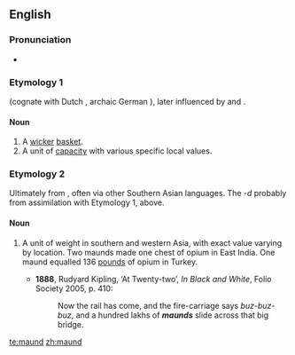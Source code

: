 ==English==
{{wikipedia}}
===Pronunciation===
*{{a|UK}} {{IPA|/mɔːnd/}}

===Etymology 1===
{{etyl|ang}} {{term|mand|lang=ang}} (cognate with Dutch {{term|mand|lang=nl}}, archaic German {{term|Mande}}), later influenced by {{etyl|xno}} and {{etyl|frm}} {{term|mande}}.

====Noun====
{{en-noun}}

# A [[wicker]] [[basket]].
# A unit of [[capacity]] with various specific local values.

===Etymology 2===
Ultimately from {{etyl|ar}} {{term|من||tr=mann|sc=Arab}}, often via other Southern Asian languages.  The ''-d'' probably from assimilation with Etymology 1, above.

====Noun====
{{en-noun}}

# {{archaic}} A unit of weight in southern and western Asia, with exact value varying by location.  Two maunds made one chest of opium in East India.  One maund equalled 136 [[pound]]s of opium in Turkey.
#*'''1888''', Rudyard Kipling, ‘At Twenty-two’, ''In Black and White'', Folio Society 2005, p. 410:
#*:Now the rail has come, and the fire-carriage says ''buz-buz-buz'', and a hundred lakhs of '''''maunds''''' slide across that big bridge.

[[te:maund]]
[[zh:maund]]